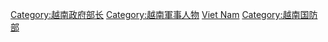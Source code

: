 [[Category:越南政府部长|Category:越南政府部长]]
[[Category:越南軍事人物|Category:越南軍事人物]]
[[Category:國防部長|Viet Nam]]
[[Category:越南国防部|Category:越南国防部]]